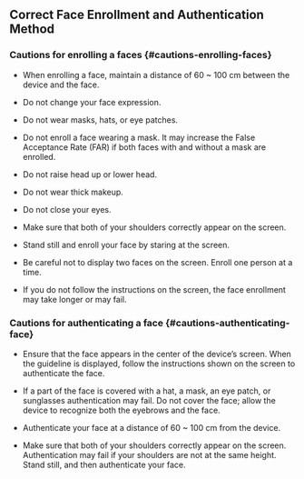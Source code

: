 ## Correct Face Enrollment and Authentication Method

### Cautions for enrolling a faces {#cautions-enrolling-faces}

* When enrolling a face, maintain a distance of 60 ~ 100 cm between the device and the face.

* Do not change your face expression.

* Do not wear masks, hats, or eye patches.

* Do not enroll a face wearing a mask. It may increase the False Acceptance Rate (FAR) if both faces with and without a mask are enrolled.

* Do not raise head up or lower head.

* Do not wear thick makeup.

* Do not close your eyes.

* Make sure that both of your shoulders correctly appear on the screen.

* Stand still and enroll your face by staring at the screen.

* Be careful not to display two faces on the screen. Enroll one person at a time.

* If you do not follow the instructions on the screen, the face enrollment may take longer or may fail.

### Cautions for authenticating a face {#cautions-authenticating-face}

* Ensure that the face appears in the center of the device’s screen. When the guideline is displayed, follow the instructions shown on the screen to authenticate the face.

* If a part of the face is covered with a hat, a mask, an eye patch, or sunglasses authentication may fail. Do not cover the face; allow the device to recognize both the eyebrows and the face.

* Authenticate your face at a distance of 60 ~ 100 cm from the device.

* Make sure that both of your shoulders correctly appear on the screen. Authentication may fail if your shoulders are not at the same height. Stand still, and then authenticate your face.